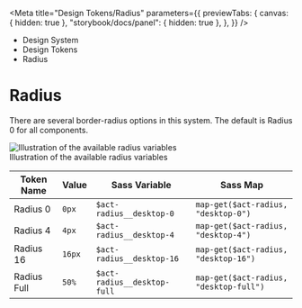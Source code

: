 
<Meta
	title="Design Tokens/Radius"
	parameters={{
		previewTabs: {
			canvas: { hidden: true },
			"storybook/docs/panel": { hidden: true },
		},
	}}
/>

<div className="act-docs-container">
	<Masthead />
	<div className="act-flex act-flex-light-grey-gradient">
		<div className="act-flex__container act-flex__container-padding-trim">
			<div className="act-flex__grid">
				<div className="act-flex__row">
					<div className="act-col act-col-sm-12">
						<div className="act-box">
							<div className="act-breadcrumbs">
								<ul className="act-breadcrumbs__container">
									<li className="act-breadcrumbs__crumb act-h6">
										<LinkTo
											className="act-breadcrumbs__crumb__link"
											kind="system-introduction--page"
										>
											Design System <i className="fa-solid fa-angle-right"></i>
										</LinkTo>
									</li>
									<li className="act-breadcrumbs__crumb act-h6">
										<LinkTo
											className="act-breadcrumbs__crumb__link"
											kind="design-tokens-overview--page"
										>
											Design Tokens <i className="fa-solid fa-angle-right"></i>
										</LinkTo>
									</li>
									<li className="act-breadcrumbs__crumb act-h6">
										<LinkTo
											className="act-breadcrumbs__crumb__link"
											kind="design-tokens-radius--page"
										>
											Radius <i className="fa-solid fa-angle-right"></i>
										</LinkTo>
									</li>
								</ul>
							</div>
							<h1>Radius</h1>
						</div>
					</div>
				</div>
			</div>
		</div>
	</div>
	<div className="act-flex">
		<div className="act-flex__container">
			<div className="act-flex__grid">
				<div className="act-flex__row">
					<div className="act-col act-col-sm-12">
						<div className="act-box">
							<p>There are several border-radius options in this system. The default is Radius 0 for all components.</p>
							<div className="act-img">
								<img src="/images/2-design-tokens-radius-1.png" alt="Illustration of the available radius variables"/>
								<div className="act-img__description act-p-small">
									<i class="fa-solid fa-circle-info"></i> Illustration of the available radius variables
								</div>
							</div>
							<div className="act-table-container">
								<table className="act-table">
									<thead>
										<tr>
											<th>Token Name</th>
											<th>Value</th>
											<th>Sass Variable</th>
											<th>Sass Map</th>
										</tr>
									</thead>
									<tbody>
										<tr>
											<td>Radius 0</td>
											<td><code>0px</code></td>
											<td><code className="sass-var">$act-radius__desktop-0</code></td>
											<td><code className="sass-var">map-get($act-radius, "desktop-0")</code></td>
										</tr>
										<tr>
											<td>Radius 4</td>
											<td><code>4px</code></td>
											<td><code className="sass-var">$act-radius__desktop-4</code></td>
											<td><code className="sass-var">map-get($act-radius, "desktop-4")</code></td>
										</tr>
										<tr>
											<td>Radius 16</td>
											<td><code>16px</code></td>
											<td><code className="sass-var">$act-radius__desktop-16</code></td>
											<td><code className="sass-var">map-get($act-radius, "desktop-16")</code></td>
										</tr>
										<tr>
											<td>Radius Full</td>
											<td><code>50%</code></td>
											<td><code className="sass-var">$act-radius__desktop-full</code></td>
											<td><code className="sass-var">map-get($act-radius, "desktop-full")</code></td>
										</tr>
									</tbody>
								</table>
							</div>
						</div>
					</div>
				</div>
			</div>
		</div>
	</div>
	<AoC />
	<Footer />
</div>
